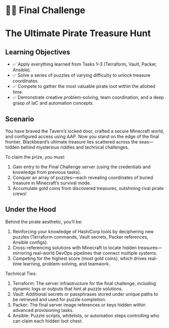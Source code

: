 # 🏴‍☠️ Final Challenge
# The Ultimate Pirate Treasure Hunt

## Learning Objectives

* ✅ Apply everything learned from Tasks 1–3 (Terraform, Vault, Packer, Ansible).
* ✅ Solve a series of puzzles of varying difficulty to unlock treasure coordinates.
* ✅ Compete to gather the most valuable pirate loot within the allotted time.
* ✅ Demonstrate creative problem-solving, team coordination, and a deep grasp of IaC and automation concepts.

## Scenario
You have braved the Tavern’s locked door, crafted a secure Minecraft world, and configured access using AAP. Now you stand on the edge of the final frontier. Blackbeard’s ultimate treasure lies scattered across the seas—hidden behind mysterious riddles and technical challenges.

To claim the prize, you must:

1. Gain entry to the Final Challenge server (using the credentials and knowledge from previous tasks).
2. Conquer an array of puzzles—each revealing coordinates of buried treasure in Minecraft’s survival mode.
3. Accumulate gold coins from discovered treasures, outshining rival pirate crews!

## Under the Hood
 Behind the pirate aesthetic, you’ll be:

1. Reinforcing your knowledge of HashiCorp tools by deciphering new puzzles (Terraform commands, Vault secrets, Packer references, Ansible configs).
2. Cross-referencing solutions with Minecraft to locate hidden treasures—mirroring real-world DevOps pipelines that connect multiple systems.
3. Competing for the highest score (most gold coins), which drives real-time learning, problem-solving, and teamwork.

Technical Ties:

1. Terraform: The server infrastructure for the final challenge, including dynamic logs or outputs that hint at puzzle solutions.
2. Vault: Additional secrets or passphrases stored under unique paths to be retrieved and used for puzzle completion.
3. Packer: The final server image references or keys hidden within advanced provisioning tasks.
4. Ansible: Puzzle scripts, whitelists, or automation steps controlling who can claim each hidden loot chest.